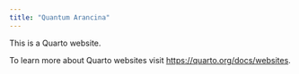 ```yaml
---
title: "Quantum Arancina"
---
```


This is a Quarto website.

To learn more about Quarto websites visit <https://quarto.org/docs/websites>.
